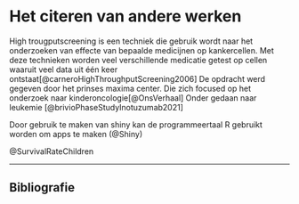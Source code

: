 # Het citeren van andere werken

High trougputscreening is een techniek die gebruik wordt naar het onderzoeken van effecte van bepaalde medicijnen op kankercellen. Met deze technieken worden veel verschillende medicatie getest op cellen waaruit veel data uit één keer ontstaat[@carneroHighThroughputScreening2006]
De opdracht werd gegeven door het prinses maxima center. Die zich focused op het onderzoek naar kinderoncologie[@OnsVerhaal]
Onder gedaan naar leukemie [@brivioPhaseStudyInotuzumab2021]

Door gebruik te maken van shiny kan de programmeertaal R gebruikt worden om apps te maken (@Shiny)


@SurvivalRateChildren

***

<h2> Bibliografie </h2>
<div id="refs"></div>